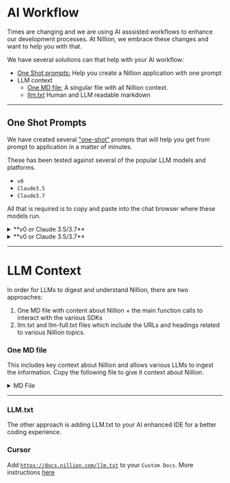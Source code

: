
# AI Workflow

Times are changing and we are using AI asssisted workflows to enhance our development processes. At Nillion, we embrace these changes and want to help you with that.

We have several solutions can that help with your AI workflow:

- [One Shot prompts:](#one-shot-prompts) Help you create a Nillion application with one prompt
- LLM context
  - [One MD file:](#one-md-file) A singular file with all Nillion context.
  - [llm.txt](#llm-txt) Human and LLM readable markdown
  <!-- - Cursor Rules: Helpful rules when using Cursor IDE -->

---

## One Shot Prompts

We have created several ["one-shot"](https://www.ibm.com/think/topics/one-shot-prompting) prompts that will help you get from prompt to application in a matter of minutes.

These has been tested against several of the popular LLM models and platforms.

- `v0`
- `Claude3.5`
- `Claude3.7`

<!-- - `Claude 4` -->
<!-- - `ChatGPT4o` -->
<!-- - `Gemini2.5` -->

All that is required is to copy and paste into the chat browser where these models run.

<Tabs>

<TabItem value='SecretLLM' label='SecretLLM' default>

<!-- v0 or Claude 3.5/3.7  -->

<details>
<summary>**v0 or Claude 3.5/3.7**</summary>

```
Make a nextjs app with @app router structure and tailwind with this file structure and code to make a chat app.
No other extra external libraries.

Use these hardcoded values for .env(okay to dev purposes)
NILAI_API_URL=https://nilai-a779.nillion.network
NILAI_API_KEY=Nillion2025

//app/api/chat/route.ts
import { NextResponse } from 'next/server';

export async function POST(req: Request) {
  try {
    const body = await req.json();

    const response = await fetch(
      `${process.env.NILAI_API_URL}/v1/chat/completions`,
      {
        method: 'POST',
        headers: {
          'Content-Type': 'application/json',
          Authorization: `Bearer ${process.env.NILAI_API_KEY}`,
        },
        body: JSON.stringify({
          model: 'meta-llama/Llama-3.1-8B-Instruct',
          messages: body.messages,
          temperature: 0.2,
        }),
      }
    );

    const data = await response.json();
    return NextResponse.json(data);
  } catch (error) {
    console.error('Chat error:', error);
    return NextResponse.json(
      { error: 'Failed to process chat request' },
      { status: 500 }
    );
  }
}

//app/lib/types/api.ts
export interface ChatMessage {
  role: 'user' | 'assistant' | 'system';
  content: string;
}

export interface ChatRequest {
  model: string;
  messages: ChatMessage[];
  temperature?: number;
}

//app/page.tsx
'use client';

import { useState, useRef, useEffect } from 'react';
import { ChatMessage } from './lib/types/api';

export default function Home() {
  const [messages, setMessages] = useState<ChatMessage[]>([]);
  const [input, setInput] = useState('');
  const [loading, setLoading] = useState(false);
  const messagesEndRef = useRef<HTMLDivElement>(null);

  const scrollToBottom = () => {
    messagesEndRef.current?.scrollIntoView({ behavior: 'smooth' });
  };

  useEffect(() => {
    scrollToBottom();
  }, [messages]);

  const handleSubmit = async (e: React.FormEvent) => {
    e.preventDefault();
    if (!input.trim()) return;

    const userMessage: ChatMessage = { role: 'user', content: input };
    setMessages((prev) => [...prev, userMessage]);
    setInput('');
    setLoading(true);

    try {
      const res = await fetch('/api/chat', {
        method: 'POST',
        headers: {
          'Content-Type': 'application/json',
        },
        body: JSON.stringify({
          messages: [...messages, userMessage],
        }),
      });

      const data = await res.json();

      const assistantMessage: ChatMessage = {
        role: 'assistant',
        content: data.choices[0].message.content,
      };
      setMessages((prev) => [...prev, assistantMessage]);
    } catch (error) {
      console.error('Error:', error);
    } finally {
      setLoading(false);
    }
  };

  return (
    <div className="flex flex-col min-h-screen">
      <main className="flex-1 flex flex-col max-w-2xl mx-auto w-full py-10">
        <div className="sticky top-0 z-10 backdrop-blur-sm">
          <div className="max-w-2xl mx-auto py-6">
            <h1 className="text-3xl font-bold text-center dark:text-white">
              Chat with the Blind Computer 💻
            </h1>
          </div>
        </div>

        {/* Messages container */}
        <div className="flex-1 overflow-y-auto p-4 space-y-4 border-2 border-gray-600 dark:border-gray-600 rounded-xl">
          {messages.map((message, index) => (
            <div
              key={index}
              className={`flex ${
                message.role === 'user' ? 'justify-end' : 'justify-start'
              }`}
            >
              <div
                className={`
                  max-w-[80%] rounded-lg px-4 py-2
                  ${
                    message.role === 'user'
                      ? 'bg-black text-white dark:bg-white dark:text-black'
                      : 'bg-gray-100 text-black dark:bg-gray-800 dark:text-white'
                  }
                `}
              >
                {message.content}
              </div>
            </div>
          ))}
          {loading && (
            <div className="flex justify-start">
              <div className="bg-gray-100 dark:bg-gray-800 rounded-lg px-4 py-2 text-black dark:text-white flex items-center">
                <svg
                  xmlns="http://www.w3.org/2000/svg"
                  className="h-6 w-6 animate-spin"
                  fill="none"
                  viewBox="0 0 24 24"
                  stroke="currentColor"
                >
                  <path
                    strokeLinecap="round"
                    strokeLinejoin="round"
                    strokeWidth="2"
                    d="M4 4v5h.582m15.356 2A8.001 8.001 0 004.582 9m0 0H9m11 11v-5h-.581m0 0a8.003 8.003 0 01-15.357-2m15.357 2H15"
                  />
                </svg>
              </div>
            </div>
          )}
          <div ref={messagesEndRef} />
        </div>

        {/* Input form */}
        <div className="p-4">
          <form
            onSubmit={handleSubmit}
            className="flex gap-2 max-w-2xl mx-auto"
          >
            <input
              type="text"
              value={input}
              onChange={(e) => setInput(e.target.value)}
              className="flex-1 px-4 py-2 rounded-lg border
                dark:bg-gray-800 dark:border-gray-700
                focus:outline-none focus:ring-2 focus:ring-gray-500
                dark:text-white"
              placeholder="What would you like to know?"
            />
            <button
              type="submit"
              disabled={loading}
              className="px-4 py-2 bg-black text-white dark:bg-white dark:text-black
                rounded-lg disabled:opacity-50 hover:opacity-90 transition-opacity"
            >
              Send
            </button>
          </form>
        </div>
      </main>
    </div>
  );
}
 );
}
```

</details>

</TabItem>

<TabItem value='SecreVault' label='SecretVault' default>

<details>
<summary>**v0 or Claude 3.5/3.7**</summary>

```
Let's build a NextJS guestbook style app with typescript + tailwind CSS where people can sign the book saying their name and a memo
---
We want to also create a backend or api in the app that connects to Nillion SecretVault.

Here's an example of what writing data and reading data looks like.

The app should use this style of code to post to SecretVault and read from SecretVault.

import { SecretVaultWrapper } from 'secretvaults';

const orgConfig = {
  orgCredentials: {
    secretKey: '0ac97ffdd83769c6c5032cb202d0957800e0ef151f015b0aaec52e2d864d4fc6',
    orgDid: 'did:nil:testnet:nillion1v596szek38l22jm9et4r4j7txu3v7eff3uffue',
  },
  nodes: [
    {
      url: 'https://nildb-nx8v.nillion.network',
      did: 'did:nil:testnet:nillion1qfrl8nje3nvwh6cryj63mz2y6gsdptvn07nx8v',
    },
    {
      url: 'https://nildb-p3mx.nillion.network',
      did: 'did:nil:testtest:nillion1uak7fgsp69kzfhdd6lfqv69fnzh3lprg2mp3mx',
    },
    {
      url: 'https://nildb-rugk.nillion.network',
      did: 'did:nil:testnet:nillion1kfremrp2mryxrynx66etjl8s7wazxc3rssrugk',
    },
  ],
};

const SCHEMA_ID = '4d14248b-a38d-4798-987a-3d0306de15fb';

const data = [
  {
    "name": "Steven",
    "memo": "hi from Steven!"
  },
  {
    "name": "Steven's evil Twin",
    "memo": "hi from the real Steven"
  }
];

async function main() {
  try {
    const collection = new SecretVaultWrapper(
      orgConfig.nodes,
      orgConfig.orgCredentials,
      SCHEMA_ID
    );
    await collection.init();
    const dataWritten = await collection.writeToNodes(data);
    console.log('dataWritten', dataWritten);
    const newIds = [
      ...new Set(dataWritten.map((item) => item.data.created).flat()),
    ];
    console.log('created ids:', newIds);
    const dataRead = await collection.readFromNodes({});
    console.log('📚 total records:', dataRead.length);
    console.log(dataRead);
  } catch (error) {
    console.error('❌ Failed to use SecretVaultWrapper:', error.message);
    process.exit(1);
  }
}

main();
```

</details>

</TabItem>

</Tabs>

<!-- ---

# Cursor Rules

- TODO: Add rules. -->

---

# LLM Context

In order for LLMs to digest and understand Nillion, there are two approaches:

1. One MD file with content about Nillion + the main function calls to interact with the various SDKs
2. llm.txt and llm-full.txt files which include the URLs and headings related to various Nillion topics.

### One MD file

This includes key context about Nillion and allows various LLMs to ingest the information. Copy the following file to give it context about Nillion.

<details>
  <summary>MD File</summary>
  ```mdx reference showGithubLink
  https://github.com/NillionNetwork/nillion-docs/blob/feat/ai-workflow-v2/docs/build/ai/llm-summary.mdx
  ```
</details>

<!-- ```tsx reference showGithubLink
https://github.com/NillionNetwork/client-ts/blob/main/examples-nextjs/app/components/store-program.tsx
``` -->

---

### LLM.txt

The other approach is adding LLM.txt to your AI enhanced IDE for a better coding experience.

### Cursor

Add [`https://docs.nillion.com/llm.txt`](https://docs.nillion.com/llm.txt) to your `Custom Docs`. More instructions [here](https://docs.cursor.com/context/@-symbols/@-docs#add-custom-docs)

```

```
